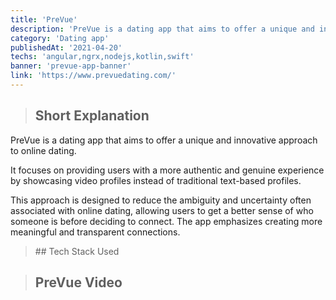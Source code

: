```yaml
---
title: 'PreVue'
description: 'PreVue is a dating app that aims to offer a unique and innovative approach to online dating.'
category: 'Dating app'
publishedAt: '2021-04-20'
techs: 'angular,ngrx,nodejs,kotlin,swift'
banner: 'prevue-app-banner'
link: 'https://www.prevuedating.com/'
---
```


> ## Short Explanation

PreVue is a dating app that aims to offer a unique and innovative approach to online dating.

It focuses on providing users with a more authentic and genuine experience by showcasing video profiles instead of traditional text-based profiles.

This approach is designed to reduce the ambiguity and uncertainty often associated with online dating, allowing users to get a better sense of who someone is before deciding to connect. The app emphasizes creating more meaningful and transparent connections.

<blockquote className='with-icons'>
  ## Tech Stack Used
  <div className='not-prose mt-2'>
    <TechIcons techs={['angular']} />
    <TechIcons techs={['typescript']} />
    <TechIcons techs={['ngrx']} />
    <TechIcons techs={['nodejs']} />
    <TechIcons techs={['kotlin']} />
    <TechIcons techs={['swift']} />
  </div>
</blockquote>

[//]: # (> ## Features)

[//]: # (<CloudinaryImg)

[//]: # (  mdx)

[//]: # (  publicId='ontop-banner-portfolio')

[//]: # (  alt='e-stores-banner')

[//]: # (  width={1882})

[//]: # (  height={1041})

[//]: # (/>)

> ## PreVue Video

<LiteYouTubeEmbed
  id='uSNS7sHPhz4'
  poster='maxresdefault'
  title='PreVue Features'
  noCookie={true}
/>